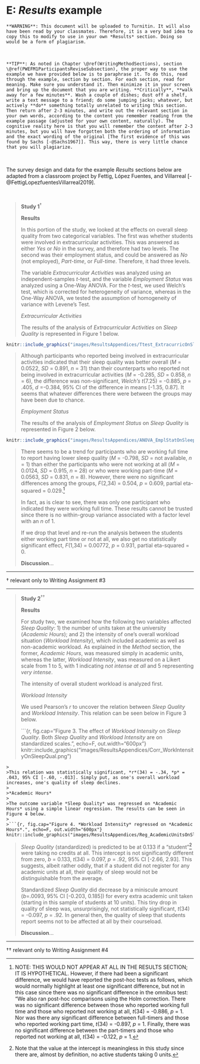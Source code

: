 # E: *Results* example {-}

```block2
**WARNING**: This document will be uploaded to Turnitin. It will also have been read by your classmates. Therefore, it is a very bad idea to copy this to modify to use in your own *Results* section. Doing so would be a form of plagiarism. 
```

<br/>

```block2
**TIP**: As noted in Chapter \@ref(WritingMethodSections), section \@ref(PWEFM1ParticipantsReviseSubsection), the proper way to use the example we have provided below is to paraphrase it. To do this, read through the example, section by section. For each section, read for meaning. Make sure you understand it. Then minimize it in your screen and bring up the document that you are writing. **Critically**, **walk away for a few minutes**. Wash a couple of dishes; dust off a shelf, write a text message to a friend; do some jumping jacks; whatever, but actively **do** something totally unrelated to writing this section. Then return after 2-3 minutes, and write out the relevant section in your own words, according to the content you remember reading from the example passage (adjusted for your own content, naturally). The cognitive reality here is that you will remember the content after 2-3 minutes, but you will have forgotten both the ordering of information and the exact wording of the original [The first evidence of this was found by Sachs [-@Sachs1967]]. This way, there is very little chance that you will plagiarize.
```

<br/>

The survey design and data for the example *Results* sections below are adapted from a classroom project by Fettig, López Fuentes, and Villarreal [-@FettigLopezfuentesVillarreal2019].

<br/>

>**Study 1**$^{\dagger}$
>
>**Results**
>
>In this portion of the study, we looked at the effects on overall sleep quality from two categorical variables. The first was whether students were involved in extracurricular activities. This was answered as either *Yes* or *No* in the survey, and therefore had two levels. The second was their employment status, and could be answered as *No* (not employed), *Part-time*, or *Full-time*. Therefore, it had three levels.
>
>The variable *Extracurricular Activities* was analyzed using an independent-samples *t*-test, and the variable *Employment Status* was analyzed using a One-Way ANOVA. For the *t*-test, we used Welch's test, which is corrected for heterogeneity of variance, whereas in the One-Way ANOVA, we tested the assumption of homogeneity of variance with Levene's Test.
>
>*Extracurricular Activities*
>
>The results of the analysis of *Extracurricular Activities* on *Sleep Quality* is represented in Figure 1 below.
>
>
```r
knitr::include_graphics("images/ResultsAppendices/Ttest_ExtracurricOnSleepQual.png")
```
>
>
>Although participants who reported being involved in extracurricular activities indicated that their sleep quality was better overall (*M* = 0.0522, *SD* = 0.891, *n* = 31) than their counterparts who reported not being involved in extracurricular activities (*M* = -0.285, *SD* = 0.858, *n* = 6), the difference was non-significant, *Welch's* *t*(7.25) = -0.885, *p* = .405, *d* =-0.384, 95% CI of the difference in means [-1.35, 0.87]. It seems that whatever differences there were between the groups may have been due to chance.
>
>*Employment Status*
>
>The results of the analysis of *Employment Status* on *Sleep Quality* is represented in Figure 2 below.
>
>
```r
knitr::include_graphics("images/ResultsAppendices/ANOVA_EmplStatOnSleepQual.png")
```
>
>
>There seems to be a trend for participants who are working full time to report having lower sleep quality (*M* = -0.798, *SD* = not available, *n* = 1) than either the participants who were not working at all (*M* = 0.0124, *SD* = 0.915, *n* = 28) or who were working part-time (*M* = 0.0563, *SD* = 0.831, *n* = 8). However, there were no significant differences among the groups, *F*(2,34) = 0.504, *p* = 0.609, partial eta-squared = 0.029.^[NOTE: THIS WOULD NOT APPEAR AT ALL IN THE RESULTS SECTION; IT IS HYPOTHETICAL. However, if there had been a significant difference, we would have reported the post-hoc tests as follows, which would normally highlight at least one significant difference, but not in this case since there was no significant difference in the omnibus test: "We also ran post-hoc comparisons using the Holm correction. There was no significant difference between those who reported working full time and those who reported not working at all, *t*(34) = -0.886, *p* = 1. Nor was there any significant difference between full-timers and those who reported working part time, *t*(34) = -0.897, *p* = 1. Finally, there was no significant difference between the part-timers and those who reported not working at all, *t*(34) = -0.122, *p* = 1.]
>
>In fact, as is clear to see, there was only one participant who indicated they were working full time. These results cannot be trusted since there is no within-group variance associated with a factor level with an *n* of 1.
>
>If we drop that level and re-run the analysis between the students either working part time or not at all, we also get no statistically significant effect, *F*(1,34) = 0.00772, *p* = 0.931, partial eta-squared = 0.
>
>**Discussion**...

---

$\dagger$ relevant only to Writing Assignment #3  

---

>**Study 2**$^{\dagger\dagger}$
>
>**Results**
>
>For study two, we examined how the following two variables affected *Sleep Quality*: 1) the number of units taken at the university (*Academic Hours*); and 2) the intensity of one's overall workload situation (*Workload Intensity*), which included academic as well as non-academic workload. As explained in the *Method* section, the former, *Academic Hours*, was measured simply in academic units, whereas the latter, *Workload Intensity*, was measured on a Likert scale from 1 to 5, with 1 indicating *not intense at all* and 5 representing *very intense*.
>
>The intensity of overall student workload is analyzed first.
>
>*Workload Intensity*
>
>We used Pearson's *r* to uncover the relation between *Sleep Quality* and *Workload Intensity*. This relation can be seen below in Figure 3 below.
>
>```{r, fig.cap="Figure 3. The effect of *Workload Intensity* on *Sleep Quality*. Both *Sleep Quality* and *Workload Intensity* are on standardized scales.", echo=F, out.width="600px"}
knitr::include_graphics("images/ResultsAppendices/Corr_WorkIntensityOnSleepQual.png")
```
>
>This relation was statistically significant, *r*(34) = -.34, *p* = .043, 95% CI [-.60, -.013]. Simply put, as one's overall workload increases, one's quality of sleep declines. 
>
>*Academic Hours*
>
>The outcome variable *Sleep Quality* was regressed on *Academic Hours* using a simple linear regression. The results can be seen in Figure 4 below.
>
>```{r, fig.cap="Figure 4. *Workload Intensity* regressed on *Academic Hours*.", echo=F, out.width="600px"}
knitr::include_graphics("images/ResultsAppendices/Reg_AcademicUnitsOnSleepQual.png")
```
>
>*Sleep Quality* (standardized) is predicted to be at 0.133 if a "student"^[Note that the value at the intercept is meaningless in this study since there are, almost by definition, no active students taking 0 units.] were taking no credits at all. This intercept is not significantly different from zero, *b* = 0.133, *t*(34) = 0.097, *p* = .92, 95% CI [-2.66, 2.93]. This suggests, albeit rather oddly, that if a student did not register for any academic units at all, their quality of sleep would not be distinguishable from the average.
>
>Standardized *Sleep Quality* did decrease by a miniscule amount (*b*=.0093, 95% CI [-0.203, 0.185]) for every extra academic unit taken (starting in this sample of students at 10 units). This tiny drop in quality of sleep was, unsurprisingly, not statistically significant, *t*(34) = -0.097, *p* = .92. In general then, the quality of sleep that students report seems not to be affected at all by their courseload.
>
>**Discussion**...

---

$\dagger\dagger$ relevant only to Writing Assignment #4